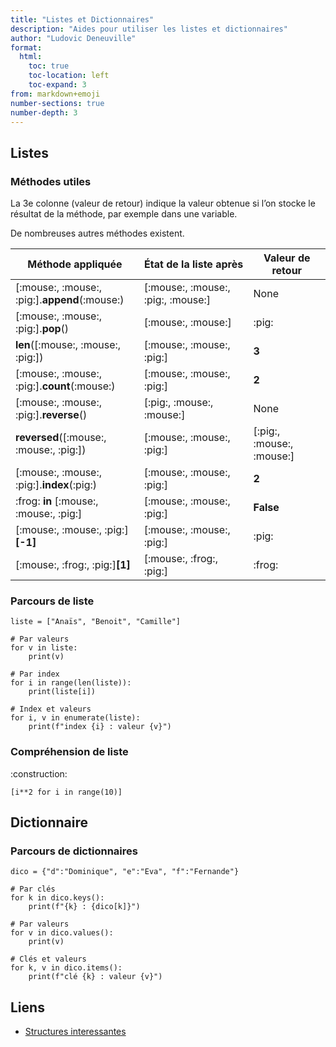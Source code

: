```yaml
---
title: "Listes et Dictionnaires"
description: "Aides pour utiliser les listes et dictionnaires"
author: "Ludovic Deneuville"
format: 
  html:
    toc: true
    toc-location: left
    toc-expand: 3
from: markdown+emoji
number-sections: true
number-depth: 3
---
```



## Listes

### Méthodes utiles

La 3e colonne (valeur de retour) indique la valeur obtenue si l'on stocke le résultat de la méthode, par exemple dans une variable.

De nombreuses autres méthodes existent.

| Méthode appliquée                                  | État de la liste après                      | Valeur de retour               |
|----------------------------------------------------|---------------------------------------------|--------------------------------|
| [:mouse:, :mouse:, :pig:].**append**(:mouse:)      | [:mouse:, :mouse:, :pig:, :mouse:]          | None                           |
| [:mouse:, :mouse:, :pig:].**pop**()                | [:mouse:, :mouse:]                          | :pig:                          |
| **len**([:mouse:, :mouse:, :pig:])                 | [:mouse:, :mouse:, :pig:]                   | **3**                          |
| [:mouse:, :mouse:, :pig:].**count**(:mouse:)       | [:mouse:, :mouse:, :pig:]                   | **2**                          |
| [:mouse:, :mouse:, :pig:].**reverse**()            | [:pig:, :mouse:, :mouse:]                   | None                           |
| **reversed**([:mouse:, :mouse:, :pig:])            | [:mouse:, :mouse:, :pig:]                   | [:pig:, :mouse:, :mouse:]      |
| [:mouse:, :mouse:, :pig:].**index**(:pig:)         | [:mouse:, :mouse:, :pig:]                   | **2**                          |
| :frog: **in** [:mouse:, :mouse:, :pig:]            | [:mouse:, :mouse:, :pig:]                   | **False**                      |
| [:mouse:, :mouse:, :pig:]**[-1]**                  | [:mouse:, :mouse:, :pig:]                   | :pig:                          |
| [:mouse:, :frog:, :pig:]**[1]**                    | [:mouse:, :frog:, :pig:]                    | :frog:                         | 



### Parcours de liste

```.python
liste = ["Anaïs", "Benoit", "Camille"]

# Par valeurs
for v in liste:
    print(v)

# Par index
for i in range(len(liste)):
    print(liste[i])

# Index et valeurs
for i, v in enumerate(liste):
    print(f"index {i} : valeur {v}")
```

### Compréhension de liste

:construction:

```.python
[i**2 for i in range(10)]
```

## Dictionnaire

### Parcours de dictionnaires

```.python
dico = {"d":"Dominique", "e":"Eva", "f":"Fernande"}

# Par clés
for k in dico.keys():
    print(f"{k} : {dico[k]}")

# Par valeurs
for v in dico.values():
    print(v)

# Clés et valeurs
for k, v in dico.items():
    print(f"clé {k} : valeur {v}")
```


## Liens {.unnumbered}

- [Structures interessantes](https://blog.amigoscode.com/p/11-data-structures-every-developer){target="_blank"}

